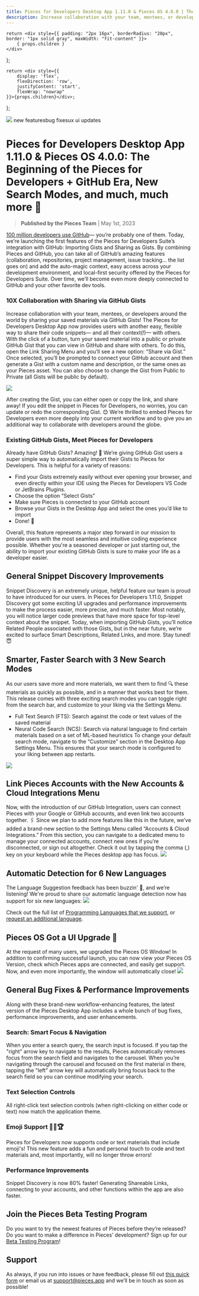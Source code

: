 ```yaml
---
title: Pieces for Developers Desktop App 1.11.0 & Pieces OS 4.0.0 | The Beginning of the Pieces for Developers + GitHub Era, New Search Modes, and much, much more 🤯
description: Increase collaboration with your team, mentees, or developers around the world by sharing your saved materials via GitHub Gists! The Pieces for Developers Desktop App now provides users with another easy, flexible way to share their code snippets— and all their context(!)— with others. With the click of a button, turn your saved material into a public or private GitHub Gist that you can view in GitHub and share with others.
---
```


    return <div style={{ padding: "2px 16px", borderRadius: "20px", border: "1px solid gray", maxWidth: "fit-content" }}>
        { props.children }
    </div>
};

    return <div style={{
        display: 'flex',
        flexDirection: 'row',
        justifyContent: 'start',
        flexWrap: "nowrap"
    }}>{props.children}</div>;
};

<link rel="canonical" href="https://code.pieces.app/updates/pieces-desktop-app-github-integration" />

![](https://uploads-ssl.webflow.com/6143afec68f555387049efb3/6400b87e7158f530dab09990_import-gists1_90ebceeb68d7c5ee38be5e86bc27336e_2000.png)
<GridFlexRow><Tag>new features</Tag><Tag>bug fixes</Tag><Tag>ux ui updates</Tag></GridFlexRow>

# Pieces for Developers Desktop App 1.11.0 & Pieces OS 4.0.0: The Beginning of the Pieces for Developers + GitHub Era, New Search Modes, and much, much more 🤯
> **Published by the Pieces Team** | May 1st, 2023

<a href="https://github.blog/2023-01-25-100-million-developers-and-counting/" target="_blank" rel="noopener noreferrer">100 million developers use GitHub</a>— you’re probably one of them. Today, we’re launching the first features of the Pieces for Developers Suite’s integration with GitHub: Importing Gists and Sharing as Gists. By combining Pieces and GitHub, you can take all of GitHub’s amazing features (collaboration, repositories, project management, issue tracking… the list goes on) and add the auto-magic context, easy access across your development environment, and local-first security offered by the Pieces for Developers Suite. Over time, we’ll become even more deeply connected to GitHub and your other favorite dev tools.

### 10X Collaboration with Sharing via GitHub Gists
Increase collaboration with your team, mentees, or developers around the world by sharing your saved materials via GitHub Gists! The Pieces for Developers Desktop App now provides users with another easy, flexible way to share their code snippets— and all their context(!)— with others. With the click of a button, turn your saved material into a public or private GitHub Gist that you can view in GitHub and share with others.
To do this, open the Link Sharing Menu and you’ll see a new option: “Share via Gist.” Once selected, you’ll be prompted to connect your GitHub account and then generate a Gist with a custom name and description, or the same ones as your Pieces asset. You can also choose to change the Gist from Public to Private (all Gists will be public by default).

![](https://uploads-ssl.webflow.com/6143afec68f555387049efb3/6400b87f7158f5227ab09ba5_sharing-gists_f9224fbf5a878ec2ffa6da0939de6707.gif)

After creating the Gist, you can either open or copy the link, and share away! If you edit the snippet in Pieces for Developers, no worries, you can update or redo the corresponding Gist. 😊
We’re thrilled to embed Pieces for Developers even more deeply into your current workflow and to give you an additional way to collaborate with developers around the globe.

### Existing GitHub Gists, Meet Pieces for Developers
Already have GitHub Gists? Amazing! 🥳 We’re giving GitHub Gist users a super simple way to automatically import their Gists to Pieces for Developers. This is helpful for a variety of reasons:
- Find your Gists extremely easily without ever opening your browser, and even directly within your IDE using the Pieces for Developers VS Code or JetBrains Plugins.
- Choose the option “Select Gists”
- Make sure Pieces is connected to your GitHub account
- Browse your Gists in the Desktop App and select the ones you’d like to import
- Done! 🎉

Overall, this feature represents a major step forward in our mission to provide users with the most seamless and intuitive coding experience possible. Whether you're a seasoned developer or just starting out, the ability to import your existing GitHub Gists is sure to make your life as a developer easier.

## General Snippet Discovery Improvements
Snippet Discovery is an extremely unique, helpful feature our team is proud to have introduced for our users. In Pieces for Developers 1.11.0, Snippet Discovery got some exciting UI upgrades and performance improvements to make the process easier, more precise, and much faster.
Most notably, you will notice larger code previews that have more space for top-level context about the snippet. Today, when importing GitHub Gists, you’ll notice Related People associated with those Gists, but in the near future, we’re excited to surface Smart Descriptions, Related Links, and more. Stay tuned! 😇

## Smarter, Faster Search with 3 New Search Modes
As our users save more and more materials, we want them to find 🔍 these materials as quickly as possible, and in a manner that works best for them. This release comes with three exciting search modes you can toggle right from the search bar, and customize to your liking via the Settings Menu.
- Full Text Search (FTS): Search against the code or text values of the saved material
- Neural Code Search (NCS): Search via natural language to find certain materials based on a set of ML-based heuristics
To change your default search mode, navigate to the “Customize” section in the Desktop App Settings Menu. This ensures that your search mode is configured to your liking between app restarts.

![](https://uploads-ssl.webflow.com/6143afec68f555387049efb3/6400b87f7158f514e4b09b06_screenshot-2023-02-28-at-112014-am_4f8c448b973eb47abfb0e574f2607d28_800.jpeg)

## Link Pieces Accounts with the New Accounts & Cloud Integrations Menu
Now, with the introduction of our GitHub Integration, users can connect Pieces with your Google or GitHub accounts, and even link two accounts together. 🖇️
Since we plan to add more features like this in the future, we’ve added a brand-new section to the Settings Menu called “Accounts & Cloud Integrations.” From this section, you can navigate to a dedicated menu to manage your connected accounts, connect new ones if you’re disconnected, or sign out altogether.
Check it out by tapping the comma (,) key on your keyboard while the Pieces desktop app has focus.
![](https://uploads-ssl.webflow.com/6143afec68f555387049efb3/6400b87f7158f56aa6b09ab6_screenshot-2023-02-28-at-10540-pm_b48f0c9080143376a15f40049b665035_800.jpeg)

## Automatic Detection for 6 New Languages
The Language Suggestion feedback has been buzzin' 🐝, and we’re listening! We're proud to share our automatic language detection now has support for six new languages:
![](https://uploads-ssl.webflow.com/6143afec68f555387049efb3/6400f4b0abc86ca6d9b3d932_languages_530cc5fc3307611c265245547f2f3c77_800.png)

Check out the full list of <a href="https://code.pieces.app/support-articles/which-languages-does-pieces-support" target="_blank" rel="noopener noreferrer">Programming Languages that we support</a>, or <a href="https://getpieces.typeform.com/to/qjOzAqHo#os=xxxxx" target="_blank" rel="noopener noreferrer">request an additional language</a>.

## Pieces OS Got a UI Upgrade 🎈
At the request of many users, we upgraded the Pieces OS Window! In addition to confirming successful launch, you can now view your Pieces OS Version, check which Pieces apps are connected, and easily get support. Now, and even more importantly, the window will automatically close!
![](https://uploads-ssl.webflow.com/6143afec68f555387049efb3/6400b87f7158f5b57eb09b05_screenshot-2023-03-02-at-95249-am_2e6fbd7cff0d7f6bff38d9e0cc808fc3_800.jpeg)

## General Bug Fixes & Performance Improvements
Along with these brand-new workflow-enhancing features, the latest version of the Pieces Desktop App includes a whole bunch of bug fixes, performance improvements, and user enhancements.

### Search: Smart Focus & Navigation
When you enter a search query, the search input is focused. If you tap the &quot;right&quot; arrow key to navigate to the results, Pieces automatically removes focus from the search field and navigates to the carousel. When you’re navigating through the carousel and focused on the first material in there, tapping the &quot;left&quot; arrow key will automatically bring focus back to the search field so you can continue modifying your search.

### Text Selection Controls
All right-click text selection controls (when right-clicking on either code or text) now match the application theme.

### Emoji Support 🤯🚀🏆
Pieces for Developers now supports code or text materials that include emoji's! This new feature adds a fun and personal touch to code and text materials and, most importantly, will no longer throw errors!

### Performance Improvements
Snippet Discovery is now 80% faster! Generating Shareable Links, connecting to your accounts, and other functions within the app are also faster.

## Join the Pieces Beta Testing Program
Do you want to try the newest features of Pieces before they’re released? Do you want to make a difference in Pieces’ development? Sign up for our <a href="https://getpieces.typeform.com/to/XGGlUqEI" target="_blank" rel="noopener noreferrer">Beta Testing Program</a>!

## Support
As always, if you run into issues or have feedback, please fill out <a href="https://getpieces.typeform.com/to/mCjBSIjF" target="_blank" rel="noopener noreferrer">this quick form</a> or email us at <a href="mailto:support@pieces.app" target="_blank" rel="noopener noreferrer">support@pieces.app</a> and we’ll be in touch as soon as possible!

